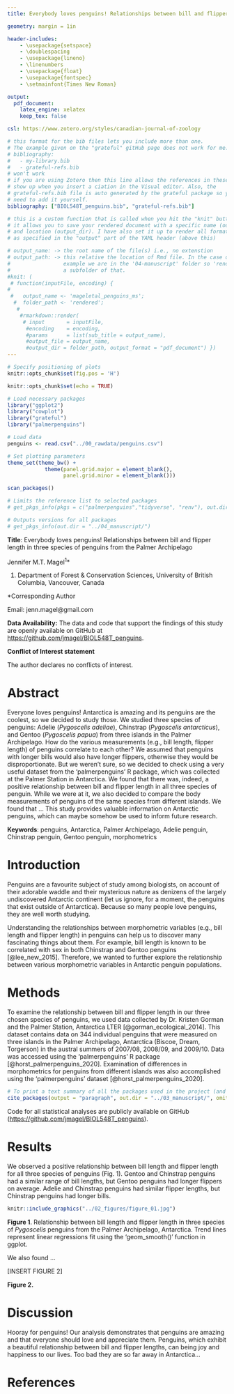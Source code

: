 ```yaml
---
title: Everybody loves penguins! Relationships between bill and flipper length in three species of penguins from the Palmer Archipelago

geometry: margin = 1in

header-includes:
    - \usepackage{setspace}
    - \doublespacing
    - \usepackage{lineno}
    - \linenumbers
    - \usepackage{float}            
    - \usepackage{fontspec}         
    - \setmainfont{Times New Roman} 

output:
  pdf_document: 
    latex_engine: xelatex
    keep_tex: false

csl: https://www.zotero.org/styles/canadian-journal-of-zoology

# this format for the bib files lets you include more than one. 
# The example given on the "grateful" gitHub page does not work for me. e.g.,
# bibliography: 
#   - my-library.bib
#   - grateful-refs.bib
# won't work
# if you are using Zotero then this line allows the references in these files to
# show up when you insert a ciation in the Visual editor. Also, the 
# grateful-refs.bib file is auto generated by the grateful package so you don't
# need to add it yourself.
bibliography: ["BIOL548T_penguins.bib", "grateful-refs.bib"]

# this is a custom function that is called when you hit the "knit" button.
# it allows you to save your rendered document with a specific name (output_name)
# and location (output_dir). I have also set it up to render all formats at once
# as specified in the "output" part of the YAML header (above this) 

# output_name: -> the root name of the file(s) i.e., no extenstion
# output_path: -> this relative the location of Rmd file. In the case of this 
#                 example we are in the '04-manuscript' folder so 'rendered' is
#                 a subfolder of that.
#knit: (
 # function(inputFile, encoding) { 
#
 #   output_name <- 'mageletal_penguins_ms';
  #  folder_path <- 'rendered';  
   #                             
    #rmarkdown::render(
     # input       = inputFile, 
      #encoding    = encoding, 
      #params      = list(sub_title = output_name),      
      #output_file = output_name,
      #output_dir = folder_path, output_format = "pdf_document") })
---
```


```r
# Specify positioning of plots
knitr::opts_chunk$set(fig.pos = 'H')
```

```r
knitr::opts_chunk$set(echo = TRUE)

# Load necessary packages
library("ggplot2")
library("cowplot")
library("grateful")
library("palmerpenguins")

# Load data
penguins <- read.csv("../00_rawdata/penguins.csv")

# Set plotting parameters
theme_set(theme_bw() +
            theme(panel.grid.major = element_blank(), 
                  panel.grid.minor = element_blank()))

scan_packages() 

# Limits the reference list to selected packages
# get_pkgs_info(pkgs = c("palmerpenguins","tidyverse", "renv"), out.dir = "../04_manuscript/")

# Outputs versions for all packages
# get_pkgs_info(out.dir = "../04_manuscript/")
```

**Title**: Everybody loves penguins! Relationships between bill and flipper length in three species of penguins from the Palmer Archipelago

Jennifer M.T. Magel^1^\*

1.  Department of Forest & Conservation Sciences, University of British Columbia, Vancouver, Canada

\*Corresponding Author

Email: jenn.magel\@gmail.com

**Data Availability:** The data and code that support the findings of this study are openly available on GitHub at <https://github.com/jmagel/BIOL548T_penguins>.

**Conflict of Interest statement**

The author declares no conflicts of interest.

\newpage

# Abstract

Everyone loves penguins! Antarctica is amazing and its penguins are the coolest, so we decided to study those. We studied three species of penguins: Adelie (*Pygoscelis adeliae*), Chinstrap (*Pygoscelis antarcticus*), and Gentoo (*Pygoscelis papua*) from three islands in the Palmer Archipelago. How do the various measurements (e.g., bill length, flipper length) of penguins correlate to each other? We assumed that penguins with longer bills would also have longer flippers, otherwise they would be disproportionate. But we weren't sure, so we decided to check using a very useful dataset from the 'palmerpenguins' R package, which was collected at the Palmer Station in Antarctica. We found that there was, indeed, a positive relationship between bill and flipper length in all three species of penguin. While we were at it, we also decided to compare the body measurements of penguins of the same species from different islands. We found that ... This study provides valuable information on Antarctic penguins, which can maybe somehow be used to inform future research.

**Keywords**: penguins, Antarctica, Palmer Archipelago, Adelie penguin, Chinstrap penguin, Gentoo penguin, morphometrics

# Introduction

Penguins are a favourite subject of study among biologists, on account of their adorable waddle and their mysterious nature as denizens of the largely undiscovered Antarctic continent (let us ignore, for a moment, the penguins that exist outside of Antarctica). Because so many people love penguins, they are well worth studying.

Understanding the relationships between morphometric variables (e.g., bill length and flipper length) in penguins can help us to discover many fascinating things about them. For example, bill length is known to be correlated with sex in both Chinstrap and Gentoo penguins [@lee_new_2015]. Therefore, we wanted to further explore the relationship between various morphometric variables in Antarctic penguin populations.

# Methods

To examine the relationship between bill and flipper length in our three chosen species of penguins, we used data collected by Dr. Kristen Gorman and the Palmer Station, Antarctica LTER [@gorman_ecological_2014]. This dataset contains data on 344 individual penguins that were measured on three islands in the Palmer Archipelago, Antarctica (Biscoe, Dream, Torgerson) in the austral summers of 2007/08, 2008/09, and 2009/10. Data was accessed using the 'palmerpenguins' R package [@horst_palmerpenguins_2020]. Examination of differences in morphometrics for penguins from different islands was also accomplished using the 'palmerpenguins' dataset [@horst_palmerpenguins_2020].

```r
# To print a text summary of all the packages used in the project (and their versions) using the 'grateful' package
cite_packages(output = "paragraph", out.dir = "../03_manuscript/", omit = c("knitr", "tinytex"))
```

Code for all statistical analyses are publicly available on GitHub (<https://github.com/jmagel/BIOL548T_penguins>).

# Results

We observed a positive relationship between bill length and flipper length for all three species of penguins (Fig. 1). Gentoo and Chinstrap penguins had a similar range of bill lengths, but Gentoo penguins had longer flippers on average. Adelie and Chinstrap penguins had similar flipper lengths, but Chinstrap penguins had longer bills.

```r
knitr::include_graphics("../02_figures/figure_01.jpg")
```

**Figure 1**. Relationship between bill length and flipper length in three species of *Pygoscelis* penguins from the Palmer Archipelago, Antarctica. Trend lines represent linear regressions fit using the 'geom_smooth()' function in ggplot.

We also found ...

[INSERT FIGURE 2]

**Figure 2.**

# Discussion

Hooray for penguins! Our analysis demonstrates that penguins are amazing and that everyone should love and appreciate them. Penguins, which exhibit a beautiful relationship between bill and flipper lengths, can being joy and happiness to our lives. Too bad they are so far away in Antarctica...

# References

:::{#refs}
:::